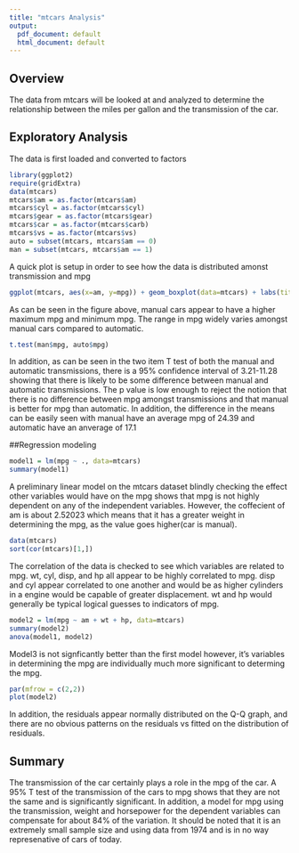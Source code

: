 ```yaml
---
title: "mtcars Analysis"
output:
  pdf_document: default
  html_document: default
---
```

  
## Overview
  
The data from mtcars will be looked at and analyzed to determine the relationship between the miles per gallon and the transmission of the car.

## Exploratory Analysis

The data is first loaded and converted to factors
```r
library(ggplot2)
require(gridExtra)
data(mtcars)
mtcars$am = as.factor(mtcars$am)
mtcars$cyl = as.factor(mtcars$cyl)
mtcars$gear = as.factor(mtcars$gear)
mtcars$car = as.factor(mtcars$carb)
mtcars$vs = as.factor(mtcars$vs)
auto = subset(mtcars, mtcars$am == 0)
man = subset(mtcars, mtcars$am == 1)
```

A quick plot is setup in order to see how the data is distributed amonst transmission and mpg
```r
ggplot(mtcars, aes(x=am, y=mpg)) + geom_boxplot(data=mtcars) + labs(title='Transmission vs MPG', x='Transmission(Auto=0, Man = 1)')
```

As can be seen in the figure above, manual cars appear to have a higher maximum mpg and minimum mpg. The range in mpg widely varies amongst  manual cars compared to automatic.

```r
t.test(man$mpg, auto$mpg)
```

In addition, as can be seen in the two item T test of both the manual and automatic transmissions, there is a 95% confidence interval of 3.21-11.28 showing that there is likely to be some difference between manual and automatic transmissions. The p value is low enough to reject the notion that there is no difference between mpg amongst transmissions and that manual is better for mpg than automatic. In addition, the difference in the means can be easily seen with manual have an average mpg of 24.39 and automatic have an anverage of 17.1

##Regression modeling
```r
model1 = lm(mpg ~ ., data=mtcars)
summary(model1)
```

A preliminary linear model on the mtcars dataset blindly checking the effect other variables would have on the mpg shows that mpg is not highly dependent on any of the independent variables. However, the coffecient of am is about 2.52023 which means that it has a greater weight in determining the mpg, as the value goes higher(car is manual).  

```r
data(mtcars)
sort(cor(mtcars)[1,])
```

The correlation of the data is checked to see which variables are related to mpg. wt, cyl, disp, and hp all appear to be highly correlated to mpg. disp and cyl appear correlated to one another and would be as higher cylinders in a engine would be capable of greater displacement. wt and hp would generally be typical logical guesses to indicators of mpg.

```r
model2 = lm(mpg ~ am + wt + hp, data=mtcars)
summary(model2)
anova(model1, model2)
```

Model3 is not signficantly better than the first model however, it's variables in determining the mpg are individually much more significant to determing the mpg.

```r
par(mfrow = c(2,2))
plot(model2)
```

In addition, the residuals appear normally distributed on the Q-Q graph, and there are no obvious patterns on the residuals vs fitted on the distribution of residuals. 

## Summary

The transmission of the car certainly plays a role in the mpg of the car. A 95% T test of the transmission of the cars to mpg shows that they are not the same and is significantly significant. In addition, a model for mpg using the transmission, weight and horsepower for the dependent variables can compensate for about 84% of the variation. It should be noted that it is an extremely small sample size and using data from 1974 and is in no way represenative of cars of today.
